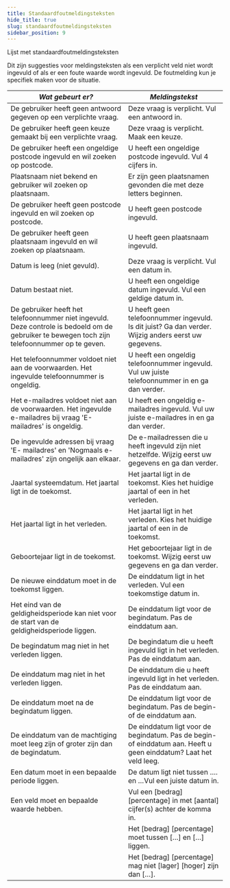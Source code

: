 ```yaml
---
title: Standaardfoutmeldingsteksten
hide_title: true
slug: standaardfoutmeldingsteksten
sidebar_position: 9
---
```



<Heading>Lijst met standaardfoutmeldingsteksten</Heading>

Dit zijn suggesties voor meldingsteksten als een verplicht veld niet wordt ingevuld of als er een foute waarde wordt ingevuld.
De foutmelding kun je specifiek maken voor de situatie.

| _Wat gebeurt er?_                                                                                                                              | _Meldingstekst_                                                                                                   |
| ---------------------------------------------------------------------------------------------------------------------------------------------- | ----------------------------------------------------------------------------------------------------------------- |
| De gebruiker heeft geen antwoord gegeven op een verplichte vraag.                                                                              | Deze vraag is verplicht. Vul een antwoord in.                                                                     |
| De gebruiker heeft geen keuze gemaakt bij een verplichte vraag.                                                                                | Deze vraag is verplicht. Maak een keuze.                                                                          |
| De gebruiker heeft een ongeldige postcode ingevuld en wil zoeken op postcode.                                                                  | U heeft een ongeldige postcode ingevuld. Vul 4 cijfers in.                                                        |
| Plaatsnaam niet bekend en gebruiker wil zoeken op plaatsnaam.                                                                                  | Er zijn geen plaatsnamen gevonden die met deze letters beginnen.                                                  |
| De gebruiker heeft geen postcode ingevuld en wil zoeken op postcode.                                                                           | U heeft geen postcode ingevuld.                                                                                   |
| De gebruiker heeft geen plaatsnaam ingevuld en wil zoeken op plaatsnaam.                                                                       | U heeft geen plaatsnaam ingevuld.                                                                                 |
| Datum is leeg (niet gevuld).                                                                                                                   | Deze vraag is verplicht. Vul een datum in.                                                                        |
| Datum bestaat niet.                                                                                                                            | U heeft een ongeldige datum ingevuld. Vul een geldige datum in.                                                   |
| De gebruiker heeft het telefoonnummer niet ingevuld. Deze controle is bedoeld om de gebruiker te bewegen toch zijn telefoonnummer op te geven. | U heeft geen telefoonnummer ingevuld. Is dit juist? Ga dan verder. Wijzig anders eerst uw gegevens.               |
| Het telefoonnummer voldoet niet aan de voorwaarden. Het ingevulde telefoonnummer is ongeldig.                                                  | U heeft een ongeldig telefoonnummer ingevuld. Vul uw juiste telefoonnummer in en ga dan verder.                   |
| Het e-mailadres voldoet niet aan de voorwaarden. Het ingevulde e-mailadres bij vraag 'E-mailadres' is ongeldig.                                | U heeft een ongeldig e-mailadres ingevuld. Vul uw juiste e-mailadres in en ga dan verder.                         |
| De ingevulde adressen bij vraag 'E- mailadres' en 'Nogmaals e-mailadres' zijn ongelijk aan elkaar.                                             | De e-mailadressen die u heeft ingevuld zijn niet hetzelfde. Wijzig eerst uw gegevens en ga dan verder.            |
| Jaartal systeemdatum. Het jaartal ligt in de toekomst.                                                                                         | Het jaartal ligt in de toekomst. Kies het huidige jaartal of een in het verleden.                                 |
| Het jaartal ligt in het verleden.                                                                                                              | Het jaartal ligt in het verleden. Kies het huidige jaartal of een in de toekomst.                                 |
| Geboortejaar ligt in de toekomst.                                                                                                              | Het geboortejaar ligt in de toekomst. Wijzig eerst uw gegevens en ga dan verder.                                  |
| De nieuwe einddatum moet in de toekomst liggen.                                                                                                | De einddatum ligt in het verleden. Vul een toekomstige datum in.                                                  |
| Het eind van de geldigheidsperiode kan niet voor de start van de geldigheidsperiode liggen.                                                    | De einddatum ligt voor de begindatum. Pas de einddatum aan.                                                       |
| De begindatum mag niet in het verleden liggen.                                                                                                 | De begindatum die u heeft ingevuld ligt in het verleden. Pas de einddatum aan.                                    |
| De einddatum mag niet in het verleden liggen.                                                                                                  | De einddatum die u heeft ingevuld ligt in het verleden. Pas de einddatum aan.                                     |
| De einddatum moet na de begindatum liggen.                                                                                                     | De einddatum ligt voor de begindatum. Pas de begin- of de einddatum aan.                                          |
| De einddatum van de machtiging moet leeg zijn of groter zijn dan de begindatum.                                                                | De einddatum ligt voor de begindatum. Pas de begin- of einddatum aan. Heeft u geen einddatum? Laat het veld leeg. |
| Een datum moet in een bepaalde periode liggen.                                                                                                 | De datum ligt niet tussen …. en …Vul een juiste datum in.                                                         |
| Een veld moet en bepaalde waarde hebben.                                                                                                       | Vul een [bedrag] [percentage] in met [aantal] cijfer(s) achter de komma in.                                       |
|                                                                                                                                                | Het [bedrag] [percentage] moet tussen […] en […] liggen.                                                          |
|                                                                                                                                                | Het [bedrag] [percentage] mag niet [lager] [hoger] zijn dan […].                                                  |
